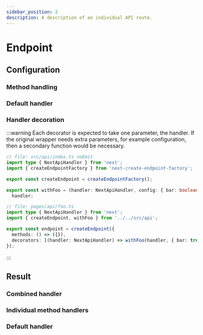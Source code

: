 ```yaml
---
sidebar_position: 2
description: A description of an individual API route.
---
```


# Endpoint

## Configuration

### Method handling

### Default handler

### Handler decoration

:::warning
Each decorator is expected to take one parameter, the handler. If the original wrapper needs extra parameters, for example configuration, then a secondary function would be necessary.

```ts
// file: src/api/index.ts noEmit
import type { NextApiHandler } from 'next';
import { createEndpointFactory } from 'next-create-endpoint-factory';

export const createEndpoint = createEndpointFactory();

export const withFoo = (handler: NextApiHandler, config: { bar: boolean }) =>
  handler;

// file: pages/api/foo.ts
import type { NextApiHandler } from 'next';
import { createEndpoint, withFoo } from '../../src/api';

export const endpoint = createEndpoint({
  methods: () => ({}),
  decorators: [(handler: NextApiHandler) => withFoo(handler, { bar: true })],
});
```

:::

## Result

### Combined handler

### Individual method handlers

### Default handler

